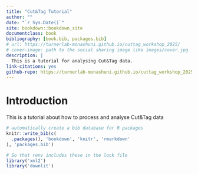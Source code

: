 ```yaml
--- 
title: "Cut&Tag Tutorial"
author: ""
date: "`r Sys.Date()`"
site: bookdown::bookdown_site
documentclass: book
bibliography: [book.bib, packages.bib]
# url: https://turnerlab-monashuni.github.io/cuttag_workshop_2025/
# cover-image: path to the social sharing image like images/cover.jpg
description: |
  This is a tutorial for analysing Cut&Tag data.
link-citations: yes
github-repo: https://turnerlab-monashuni.github.io/cuttag_workshop_2025/
---
```


# Introduction 
This is a tutorial about how to process and analyse Cut&Tag data


```r
# automatically create a bib database for R packages
knitr::write_bib(c(
  .packages(), 'bookdown', 'knitr', 'rmarkdown'
), 'packages.bib')

# So that renv includes these in the lock file
library('xml2')
library('downlit')
```
